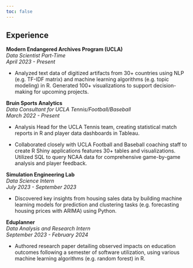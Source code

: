```yaml
---
toc: false
---
```


## Experience

**Modern Endangered Archives Program (UCLA)**\
*Data Scientist Part-Time*\
*April 2023 - Present*

+ Analyzed text data of digitized artifacts from 30+ countries using NLP (e.g. TF-IDF matrix) and machine learning algorithms (e.g. topic modeling) in R. Generated 100+ visualizations to support decision-making for upcoming projects.\

**Bruin Sports Analytics**\
*Data Consultant for UCLA Tennis/Football/Baseball*\
*March 2022 - Present*

+ Analysis Head for the UCLA Tennis team, creating statistical match reports in R and player data dashboards in Tableau.

+ Collaborated closely with UCLA Football and Baseball coaching staff to create R Shiny applications features 30+ tables
and visualizations. Utilized SQL to query NCAA data for comprehensive game-by-game analysis and player feedback.\

**Simulation Engineering Lab**\
*Data Science Intern*\
*July 2023 - September 2023*

+ Discovered key insights from housing sales data by building machine learning models for prediction and clustering tasks (e.g. forecasting housing prices with ARIMA) using Python.\

**Eduplanner**\
*Data Analysis and Research Intern*\
*September 2023 - February 2024*

+ Authored research paper detailing observed impacts on education outcomes following a semester of software utilization, using various machine learning algorithms (e.g. random forest) in R.\